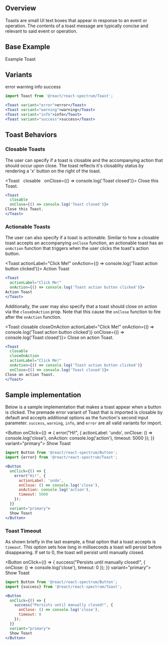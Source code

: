 
## Overview

Toasts are small UI text boxes that appear in response to an event or operation. The contents of a toast message are typically concise and relevant to said event or operation.

## Base Example

<Toast>Example Toast</Toast>

## Variants

<Toast variant="error">error</Toast>
<Toast variant="warning">warning</Toast>
<Toast variant="info">info</Toast>
<Toast variant="success">success</Toast>

```jsx
import Toast from '@react/react-spectrum/Toast';

<Toast variant="error">error</Toast>
<Toast variant="warning">warning</Toast>
<Toast variant="info">info</Toast>
<Toast variant="success">success</Toast>
```

## Toast Behaviors

### Closable Toasts

The user can specify if a toast is closable and the accompanying action that should occur upon close. The toast reflects it's closablity status by rendering a 'x' button on the right of the toast.

<Toast
  closable
  onClose={() => console.log('Toast closed')}>
Close this Toast.
</Toast>

```jsx
<Toast
  closable
  onClose={() => console.log('Toast closed')}>
Close this Toast.
</Toast>
```

### Actionable Toasts

The user can also specify if a toast is actionable. Similar to how a closable toast accepts an accompanying `onClose` function, an actionable toast has an `onAction` function that triggers when the user clicks the toast's action button.

<Toast
  actionLabel="Click Me!"
  onAction={() => console.log('Toast action button clicked')}>
Action Toast
</Toast>

```jsx
<Toast
  actionLabel="Click Me!"
  onAction={() => console.log('Toast action button clicked')}>
Action Toast
</Toast>
```

Additionally, the user may also specify that a toast should close on action via the `closeOnAction` prop. Note that this cause the `onClose` function to fire after the `onAction` function.

<Toast
  closable
  closeOnAction
  actionLabel="Click Me!"
  onAction={() => console.log('Toast action button clicked')}
  onClose={() => console.log('Toast closed')}>
Close on action Toast.
</Toast>

```jsx
<Toast
  closable
  closeOnAction
  actionLabel="Click Me!"
  onAction={() => console.log('Toast action button clicked')}
  onClose={() => console.log('Toast closed')}>
Close on action Toast.
</Toast>
```

## Sample implementation

Below is a sample implementation that makes a toast appear when a button is clicked. The premade error variant of Toast that is imported is closable by default and accepts additional options as the function's second input parameter. `success`, `warning`, `info`, and `error` are all valid variants for import.

<Button
  onClick={() => {
    error("Hi!", {
      actionLabel: 'undo',
      onClose: () => console.log('close'),
      onAction: console.log('action'),
      timeout: 5000
    });
  }}
  variant="primary">
  Show Toast
</Button>

```jsx
import Button from '@react/react-spectrum/Button';
import {error} from '@react/react-spectrum/Toast';

<Button
  onClick={() => {
    error("Hi!", {
      actionLabel: 'undo',
      onClose: () => console.log('close'),
      onAction: console.log('action'),
      timeout: 5000
    });
  }}
  variant="primary">
  Show Toast
</Button>
```

### Toast Timeout

As shown briefly in the last example, a final option that a toast accepts is `timeout`. This option sets how long in milliseconds a toast will persist before disappearing. If set to 0, the toast will persist until manually closed.

<Button
  onClick={() => {
    success("Persists until manually closed!", {
      onClose: () => console.log('close'),
      timeout: 0
    });
  }}
  variant="primary">
  Show Toast
</Button>

```jsx
import Button from '@react/react-spectrum/Button';
import {success} from '@react/react-spectrum/Toast';

<Button
  onClick={() => {
    success("Persists until manually closed!", {
      onClose: () => console.log('close'),
      timeout: 0
    });
  }}
  variant="primary">
  Show Toast
</Button>
```

